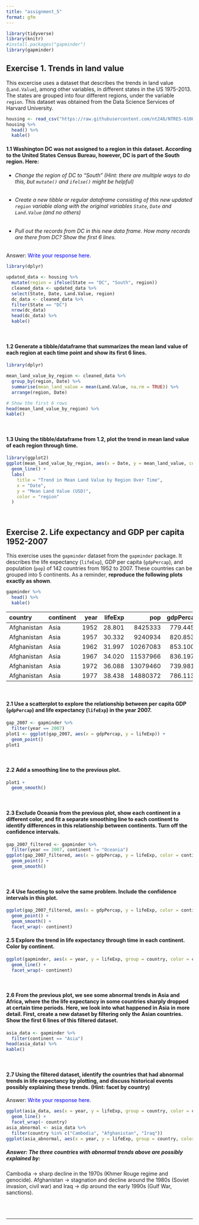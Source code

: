```yaml
---
title: "assignment_5"
format: gfm
---
```


```r
library(tidyverse)
library(knitr)
#install.packages("gapminder")
library(gapminder)
```

## Exercise 1. Trends in land value

This excercise uses a dataset that describes the trends in land value
(`Land.Value`), among other variables, in different states in the US
1975-2013. The states are grouped into four different regions, under the
variable `region`. This dataset was obtained from the Data Science
Services of Harvard University.

``` r
housing <- read_csv("https://raw.githubusercontent.com/nt246/NTRES-6100-data-science/master/datasets/landdata_states.csv")
housing %>%
  head() %>% 
  kable() 
```

#### 1.1 Washington DC was not assigned to a region in this dataset. According to the United States Census Bureau, however, DC is part of the South region. Here:

- ###### Change the region of DC to “South” (Hint: there are multiple ways to do this, but `mutate()` and `ifelse()` might be helpful)

- ###### Create a new tibble or regular dataframe consisting of this new updated `region` variable along with the original variables `State`, `Date` and `Land.Value` (and no others)

- ###### Pull out the records from DC in this new data frame. How many records are there from DC? Show the first 6 lines.

Answer: <span style="color:blue"> Write your response here. </span>

```r
library(dplyr)

updated_data <- housing %>%
  mutate(region = ifelse(State == "DC", "South", region))
  cleaned_data <- updated_data %>%
  select(State, Date, Land.Value, region)
  dc_data <- cleaned_data %>%
  filter(State == "DC")
  nrow(dc_data)
  head(dc_data) %>%
  kable()
```

<br>

#### 1.2 Generate a tibble/dataframe that summarizes the mean land value of each region at each time point and show its first 6 lines.

```r
library(dplyr)

mean_land_value_by_region <- cleaned_data %>%
  group_by(region, Date) %>%
  summarise(mean_land_value = mean(Land.Value, na.rm = TRUE)) %>%
  arrange(region, Date)

# Show the first 6 rows
head(mean_land_value_by_region) %>%
kable()

```

<br>

#### 1.3 Using the tibble/dataframe from 1.2, plot the trend in mean land value of each region through time.

```r
library(ggplot2)
ggplot(mean_land_value_by_region, aes(x = Date, y = mean_land_value, color = region)) +
  geom_line() +
  labs(
    title = "Trend in Mean Land Value by Region Over Time",
    x = "Date",
    y = "Mean Land Value (USD)",
    color = "region"
  )

```

<br>

## Exercise 2. Life expectancy and GDP per capita 1952-2007

This exercise uses the `gapminder` dataset from the `gapminder` package.
It describes the life expectancy (`lifeExp`), GDP per capita
(`gdpPercap`), and population (`pop`) of 142 countries from 1952 to
2007. These countries can be grouped into 5 continents. As a reminder,
**reproduce the following plots exactly as shown**.

``` r
gapminder %>% 
  head() %>% 
  kable()
```

| country     | continent | year | lifeExp |      pop | gdpPercap |
|:------------|:----------|-----:|--------:|---------:|----------:|
| Afghanistan | Asia      | 1952 |  28.801 |  8425333 |  779.4453 |
| Afghanistan | Asia      | 1957 |  30.332 |  9240934 |  820.8530 |
| Afghanistan | Asia      | 1962 |  31.997 | 10267083 |  853.1007 |
| Afghanistan | Asia      | 1967 |  34.020 | 11537966 |  836.1971 |
| Afghanistan | Asia      | 1972 |  36.088 | 13079460 |  739.9811 |
| Afghanistan | Asia      | 1977 |  38.438 | 14880372 |  786.1134 |

<br>

#### 2.1 Use a scatterplot to explore the relationship between per capita GDP (`gdpPercap`) and life expectancy (`lifeExp`) in the year 2007.

```r
gap_2007 <- gapminder %>%
  filter(year == 2007)
plot1 <- ggplot(gap_2007, aes(x = gdpPercap, y = lifeExp)) +
  geom_point()
plot1
```

<br>

#### 2.2 Add a smoothing line to the previous plot.

```r
plot1 + 
  geom_smooth()
```

<br>

#### 2.3 Exclude Oceania from the previous plot, show each continent in a different color, and fit a separate smoothing line to each continent to identify differences in this relationship between continents. Turn off the confidence intervals.

```r
gap_2007_filtered <- gapminder %>%
  filter(year == 2007, continent != "Oceania")
ggplot(gap_2007_filtered, aes(x = gdpPercap, y = lifeExp, color = continent)) +
  geom_point() +
  geom_smooth()
```

<br>

#### 2.4 Use faceting to solve the same problem. Include the confidence intervals in this plot.

```r
ggplot(gap_2007_filtered, aes(x = gdpPercap, y = lifeExp, color = continent)) +
  geom_point() +
  geom_smooth() +
  facet_wrap(~ continent)
```

#### 2.5 Explore the trend in life expectancy through time in each continent. Color by continent.

```r
ggplot(gapminder, aes(x = year, y = lifeExp, group = country, color = continent)) +
  geom_line() + 
  facet_wrap(~ continent)
```

<br>

#### 2.6 From the previous plot, we see some abnormal trends in Asia and Africa, where the the life expectancy in some countries sharply dropped at certain time periods. Here, we look into what happened in Asia in more detail. First, create a new dataset by filtering only the Asian countries. Show the first 6 lines of this filtered dataset.

```r
asia_data <- gapminder %>% 
  filter(continent == "Asia") 
head(asia_data) %>%
kable()
```

<br>

#### 2.7 Using the filtered dataset, identify the countries that had abnormal trends in life expectancy **by plotting**, and discuss historical events possibly explaining these trends. (Hint: facet by country)

Answer: <span style="color:blue"> Write your response here. </span>

```r
ggplot(asia_data, aes(x = year, y = lifeExp, group = country, color = country)) + 
  geom_line() + 
  facet_wrap(~ country)
asia_abnormal <- asia_data %>%
  filter(country %in% c("Cambodia", "Afghanistan", "Iraq"))
ggplot(asia_abnormal, aes(x = year, y = lifeExp, group = country, color = country)) + geom_line(size = 1.2) + facet_wrap(~ country, scales = "free_y") + theme_minimal() + labs(title = "Abnormal Life Expectancy Trends in Asia", x = "Year", y = "Life Expectancy")
```
##### Answer: The three countries with abnormal trends above are possibly explained by:
Cambodia → sharp decline in the 1970s (Khmer Rouge regime and genocide).
Afghanistan → stagnation and decline around the 1980s (Soviet invasion, civil war) and
Iraq → dip around the early 1990s (Gulf War, sanctions).

<br> <br>

------------------------------------------------------------------------

